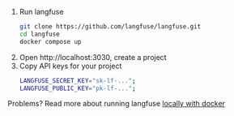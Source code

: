 1.  Run langfuse
    ```bash copy
    git clone https://github.com/langfuse/langfuse.git
    cd langfuse
    docker compose up
    ```
2.  Open http://localhost:3030, create a project
3.  Copy API keys for your project
    ```bash filename=".env"
    LANGFUSE_SECRET_KEY="sk-lf-...";
    LANGFUSE_PUBLIC_KEY="pk-lf-...";
    ```

Problems? Read more about running langfuse [locally with
docker](local.md)
